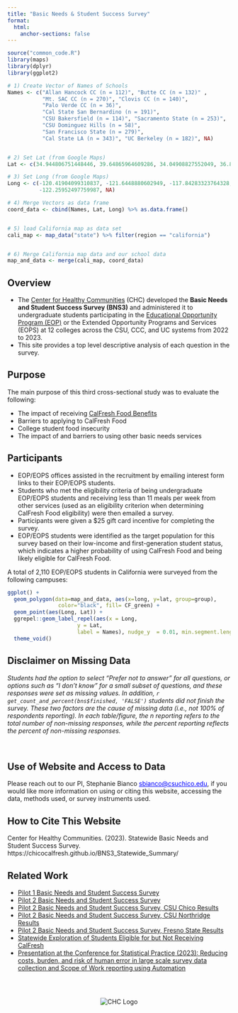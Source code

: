 ```yaml
---
title: "Basic Needs & Student Success Survey"
format:
  html:
    anchor-sections: false
---
```


```r
source("common_code.R")
library(maps)
library(dplyr)
library(ggplot2)

# 1) Create Vector of Names of Schools
Names <- c("Allan Hancock CC (n = 112)", "Butte CC (n = 132)" ,
           "Mt. SAC CC (n = 270)", "Clovis CC (n = 140)", 
           "Palo Verde CC (n = 36)",
           "Cal State San Bernardino (n = 191)", 
           "CSU Bakersfield (n = 114)", "Sacramento State (n = 253)",
           "CSU Dominguez Hills (n = 58)", 
           "San Francisco State (n = 279)", 
           "Cal State LA (n = 343)", "UC Berkeley (n = 182)", NA)


# 2) Set Lat (from Google Maps)
Lat <- c(34.944806751448446, 39.64865964609286, 34.04908827552049, 36.8881247883413, 33.661194382241, 34.181456718923286, 35.3488035843719, 38.56494552780801, 33.862538254060354, 37.72428800979904, 34.0664952125493, 37.87032035949273, NA)

# 3) Set Long (from Google Maps)
Long <- c(-120.41904099310837, -121.6448880602949, -117.84283323764328,  -119.73237338219428,  -114.6528941759761,  -117.3231769109331, -119.1034047186511, -121.42779950825016,  -118.25447517782001, -122.48003539894094, -118.1684245606096,
          -122.25952497759987, NA)

# 4) Merge Vectors as data frame
coord_data <- cbind(Names, Lat, Long) %>% as.data.frame()


# 5) load California map as data set
cali_map <- map_data("state") %>% filter(region == "california")


# 6) Merge California map data and our school data
map_and_data <- merge(cali_map, coord_data)

```

## Overview

- The [Center for Healthy Communities](https://www.csuchico.edu/chc/) (CHC) developed the **Basic Needs and Student Success Survey (BNS3)** and administered it to undergraduate students participating in the [Educational Opportunity Program (EOP)](https://www2.calstate.edu/attend/student-services/eop) or the Extended Opportunity Programs and Services (EOPS) at 12 colleges across the CSU, CCC, and UC systems from 2022 to 2023.
- This site provides a top level descriptive analysis of each question in the survey.


## Purpose

The main purpose of this third cross-sectional study was to evaluate the following:

- The impact of receiving [CalFresh Food Benefits](https://www.csuchico.edu/calfresh/index.shtml)
- Barriers to applying to CalFresh Food
- College student food insecurity
- The impact of and barriers to using other basic needs services



## Participants {#ref-md}

- EOP/EOPS offices assisted in the recruitment by emailing interest form links to their EOP/EOPS students. 
- Students who met the eligibility criteria of being undergraduate EOP/EOPS students and receiving less than 11 meals per week from other services (used as an eligibility criterion when determining CalFresh Food eligibility) were then emailed a survey. 
- Participants were given a \$25 gift card incentive for completing the survey. 
- EOP/EOPS students were identified as the target population for this survey based on their low-income and first-generation student status, which indicates a higher probability of using CalFresh Food and being likely eligible for CalFresh Food.


A total of 2,110 EOP/EOPS students in California were surveyed from the following campuses:

```r


ggplot() + 
  geom_polygon(data=map_and_data, aes(x=long, y=lat, group=group),
                color="black", fill= CF_green) + 
  geom_point(aes(Long, Lat)) +
  ggrepel::geom_label_repel(aes(x = Long, 
                      y = Lat, 
                      label = Names), nudge_y  = 0.01, min.segment.length = 0) + 
  theme_void() 

```


::: {.callout-important}
## Disclaimer on Missing Data

*Students had the option to select "Prefer not to answer" for all questions, or options such as "I don't know" for a small subset of questions, and these responses were set as missing values. In addition, `r get_count_and_percent(bns$finished, 'FALSE')` students did not finish the survey. These two factors are the cause of missing data (i.e., not 100% of respondents reporting). In each table/figure, the n reporting refers to the total number of non-missing responses, while the percent reporting reflects the percent of non-missing responses.*

:::

<br />


## Use of Website and Access to Data

Please reach out to our PI, Stephanie Bianco <span style="color: blue; text-decoration: underline;">sbianco@csuchico.edu</span>, if you would like more information on using or citing this website, accessing the data, methods used, or survey instruments used.




## How to Cite This Website

Center for Healthy Communities. (2023). Statewide Basic Needs and Student Success Survey. https://chicocalfresh.github.io/BNS3_Statewide_Summary/ 


## Related Work

*    [Pilot 1 Basic Needs and Student Success Survey](https://chicocalfresh.github.io/BNS-Pilot1-website/index.html)
*    [Pilot 2 Basic Needs and Student Success Survey](https://chicocalfresh.github.io/bns-pilot2-website/index.html)
*    [Pilot 2 Basic Needs and Student Success Survey, CSU Chico Results](https://chicocalfresh.github.io/bns-pilot2-chico/)
*    [Pilot 2 Basic Needs and Student Success Survey, CSU Northridge Results](https://chicocalfresh.github.io/bns-pilot2-csun/)
*    [Pilot 2 Basic Needs and Student Success Survey, Fresno State Results](https://chicocalfresh.github.io/bns-pilot2-fresno/)
*    [Statewide Exploration of Students Eligible for but Not Receiving CalFresh](eligible_not_receiving.html)
*    [Presentation at the Conference for Statistical Practice (2023): Reducing costs, burden, and risk of human error in large scale survey data collection and Scope of Work reporting using Automation](https://chicocalfresh.github.io/CSP2023/)


<br />


:::: {.columns}

::: {.column width="10%"}

:::

::: {.column width="80%"}
<div style="text-align: center;">

<img src="bns_statewide_logo_array.svg" alt="CHC Logo" width="auto" height="auto">

</div>
:::

::: {.column width="10%"}


:::

::::



